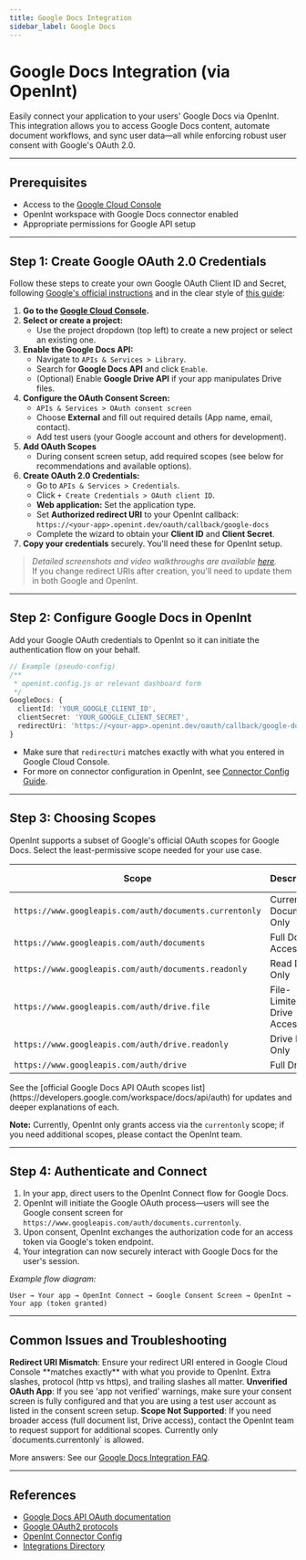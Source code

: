 ```yaml
---
title: Google Docs Integration
sidebar_label: Google Docs
---
```



# Google Docs Integration (via OpenInt)

Easily connect your application to your users' Google Docs via OpenInt. This integration allows you to access Google Docs content, automate document workflows, and sync user data—all while enforcing robust user consent with Google's OAuth 2.0.

---

## Prerequisites

- Access to the [Google Cloud Console](https://console.cloud.google.com/)
- OpenInt workspace with Google Docs connector enabled
- Appropriate permissions for Google API setup

---

## Step 1: Create Google OAuth 2.0 Credentials

Follow these steps to create your own Google OAuth Client ID and Secret, following [Google's official instructions](https://developers.google.com/identity/protocols/oauth2) and in the clear style of [this guide](https://www.2brightsparks.com/resources/articles/gdriveclientid.html):

1. **Go to the [Google Cloud Console](https://console.cloud.google.com/).**
2. **Select or create a project:**
   - Use the project dropdown (top left) to create a new project or select an existing one.
3. **Enable the Google Docs API:**
   - Navigate to `APIs & Services > Library`.
   - Search for **Google Docs API** and click `Enable`.
   - (Optional) Enable **Google Drive API** if your app manipulates Drive files.
4. **Configure the OAuth Consent Screen:**
   - `APIs & Services > OAuth consent screen`
   - Choose **External** and fill out required details (App name, email, contact).
   - Add test users (your Google account and others for development).
5. **Add OAuth Scopes**
   - During consent screen setup, add required scopes (see below for recommendations and available options).
6. **Create OAuth 2.0 Credentials:**
   - Go to `APIs & Services > Credentials`.
   - Click `+ Create Credentials > OAuth client ID`.
   - **Web application:** Set the application type.
   - Set **Authorized redirect URI** to your OpenInt callback:  
     `https://<your-app>.openint.dev/oauth/callback/google-docs`
   - Complete the wizard to obtain your **Client ID** and **Client Secret**.
7. **Copy your credentials** securely. You'll need these for OpenInt setup.

> _Detailed screenshots and video walkthroughs are available [here](https://www.2brightsparks.com/resources/articles/gdriveclientid.html)._  
> If you change redirect URIs after creation, you'll need to update them in both Google and OpenInt.

---

## Step 2: Configure Google Docs in OpenInt

Add your Google OAuth credentials to OpenInt so it can initiate the authentication flow on your behalf.

```ts
// Example (pseudo-config)
/**
 * openint.config.js or relevant dashboard form
 */
GoogleDocs: {
  clientId: 'YOUR_GOOGLE_CLIENT_ID',
  clientSecret: 'YOUR_GOOGLE_CLIENT_SECRET',
  redirectUri: 'https://<your-app>.openint.dev/oauth/callback/google-docs'
}
```
- Make sure that `redirectUri` matches exactly with what you entered in Google Cloud Console.
- For more on connector configuration in OpenInt, see [Connector Config Guide](/docs/core-concepts-v0/connector-config).

---

## Step 3: Choosing Scopes  

OpenInt supports a subset of Google's official OAuth scopes for Google Docs. Select the least-permissive scope needed for your use case.

<Table>
  <thead>
    <tr>
      <th>Scope</th>
      <th>Description</th>
      <th>OpenInt Supported</th>
    </tr>
  </thead>
  <tbody>
    <tr>
      <td><code>https://www.googleapis.com/auth/documents.currentonly</code></td>
      <td><Tooltip description="Access to only the currently open Google Docs document, when used with Docs add-ons. Most limited and temporary.">Current Document Only</Tooltip></td>
      <td>✅</td>
    </tr>
    <tr>
      <td><code>https://www.googleapis.com/auth/documents</code></td>
      <td><Tooltip description="Full read/write access to all Google Docs documents. Allows viewing, creating, editing, and deleting documents.">Full Docs Access</Tooltip></td>
      <td>❌</td>
    </tr>
    <tr>
      <td><code>https://www.googleapis.com/auth/documents.readonly</code></td>
      <td><Tooltip description="Read-only access to Google Docs documents. Allows viewing content and metadata, not modification.">Read Docs Only</Tooltip></td>
      <td>❌</td>
    </tr>
    <tr>
      <td><code>https://www.googleapis.com/auth/drive.file</code></td>
      <td><Tooltip description="Access limited to Drive files your app created or opened, including Docs.">File-Limited Drive Access</Tooltip></td>
      <td>❌</td>
    </tr>
    <tr>
      <td><code>https://www.googleapis.com/auth/drive.readonly</code></td>
      <td><Tooltip description="Read-only access to all files in Drive, including Docs.">Drive Read Only</Tooltip></td>
      <td>❌</td>
    </tr>
    <tr>
      <td><code>https://www.googleapis.com/auth/drive</code></td>
      <td><Tooltip description="Full Drive access (read, write, delete, all file types including Docs).">Full Drive</Tooltip></td>
      <td>❌</td>
    </tr>
  </tbody>
</Table>

<Callout type="info">
  See the [official Google Docs API OAuth scopes list](https://developers.google.com/workspace/docs/api/auth) for updates and deeper explanations of each.
</Callout>

**Note:** Currently, OpenInt only grants access via the `currentonly` scope; if you need additional scopes, please contact the OpenInt team.

---

## Step 4: Authenticate and Connect

1. In your app, direct users to the OpenInt Connect flow for Google Docs.
2. OpenInt will initiate the Google OAuth process—users will see the Google consent screen for `https://www.googleapis.com/auth/documents.currentonly`.
3. Upon consent, OpenInt exchanges the authorization code for an access token via Google's token endpoint.
4. Your integration can now securely interact with Google Docs for the user's session.

_Example flow diagram:_
```
User → Your app → OpenInt Connect → Google Consent Screen → OpenInt → Your app (token granted)
```

---

## Common Issues and Troubleshooting

<Callout type="warning">
<strong>Redirect URI Mismatch</strong>: Ensure your redirect URI entered in Google Cloud Console **matches exactly** with what you provide to OpenInt. Extra slashes, protocol (http vs https), and trailing slashes all matter.
</Callout>

<Callout type="warning">
<strong>Unverified OAuth App</strong>: If you see 'app not verified' warnings, make sure your consent screen is fully configured and that you are using a test user account as listed in the consent screen setup.
</Callout>

<Callout type="warning">
<strong>Scope Not Supported</strong>: If you need broader access (full document list, Drive access), contact the OpenInt team to request support for additional scopes. Currently only `documents.currentonly` is allowed.
</Callout>

More answers: See our [Google Docs Integration FAQ](/docs/connect/faq).

---

## References

- [Google Docs API OAuth documentation](https://developers.google.com/workspace/docs/api/auth)
- [Google OAuth2 protocols](https://developers.google.com/identity/protocols/oauth2)
- [OpenInt Connector Config](/docs/core-concepts-v0/connector-config)
- [Integrations Directory](/docs/getting-started/integrations)

